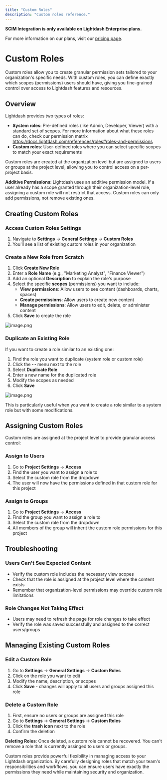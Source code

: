 ```yaml
---
title: "Custom Roles"
description: "Custom roles reference."
---
```


<CardGroup cols={3}>
<Card
    title="Cloud Enterprise"
    icon="rocket"
    horizontal
/>

</CardGroup>

<Info>

**SCIM Integration is only available on Lightdash Enterprise plans.**

For more information on our plans, visit our [pricing page](https://www.lightdash.com/pricing).
</Info>

# Custom Roles

Custom roles allow you to create granular permission sets tailored to your organization's specific needs. With custom roles, you can define exactly which scopes (permissions) users should have, giving you fine-grained control over access to Lightdash features and resources.

## Overview

Lightdash provides two types of roles:

- **System roles**: Pre-defined roles (like Admin, Developer, Viewer) with a standard set of scopes. For more information about what these roles can do, check our permission matrix https://docs.lightdash.com/references/roles#roles-and-permissions 
- **Custom roles**: User-defined roles where you can select specific scopes to match your exact requirements

Custom roles are created at the organization level but are assigned to users or groups at the project level, allowing you to control access on a per-project basis.

<Info>

**Additive Permissions**: Lightdash uses an additive permission model. If a user already has a scope granted through their organization-level role, assigning a custom role will not restrict that access. Custom roles can only add permissions, not remove existing ones.
</Info>


## Creating Custom Roles

### Access Custom Roles Settings

1. Navigate to **Settings** → **General Settings** → **Custom Roles**
2. You'll see a list of existing custom roles in your organization

### Create a New Role from Scratch

1. Click **Create New Role**
2. Enter a **Role Name** (e.g., "Marketing Analyst", "Finance Viewer")
3. Add an optional **Description** to explain the role's purpose
4. Select the specific **scopes** (permissions) you want to include:
   - **View permissions**: Allow users to see content (dashboards, charts, spaces)
   - **Create permissions**: Allow users to create new content
   - **Manage permissions**: Allow users to edit, delete, or administer content
5. Click **Save** to create the role

![image.png](/images/image.png)

### Duplicate an Existing Role

If you want to create a role similar to an existing one:

1. Find the role you want to duplicate (system role or custom role)
2. Click the **⋯** menu next to the role
3. Select **Duplicate Role**
4. Enter a new name for the duplicated role
5. Modify the scopes as needed
6. Click **Save**

![image.png](/images/image.png)

This is particularly useful when you want to create a role similar to a system role but with some modifications.

## Assigning Custom Roles

Custom roles are assigned at the project level to provide granular access control:

### Assign to Users

1. Go to **Project Settings** → **Access**
2. Find the user you want to assign a role to
3. Select the custom role from the dropdown
4. The user will now have the permissions defined in that custom role for this project

### Assign to Groups

1. Go to **Project Settings** → **Access**
2. Find the group you want to assign a role to
3. Select the custom role from the dropdown
4. All members of the group will inherit the custom role permissions for this project

## Troubleshooting

### Users Can't See Expected Content

- Verify the custom role includes the necessary view scopes
- Check that the role is assigned at the project level where the content exists
- Remember that organization-level permissions may override custom role limitations

### Role Changes Not Taking Effect

- Users may need to refresh the page for role changes to take effect
- Verify the role was saved successfully and assigned to the correct users/groups

## Managing Existing Custom Roles

### Edit a Custom Role

1. Go to **Settings** → **General Settings** → **Custom Roles**
2. Click on the role you want to edit
3. Modify the name, description, or scopes
4. Click **Save** - changes will apply to all users and groups assigned this role

### Delete a Custom Role

1. First, ensure no users or groups are assigned this role
2. Go to **Settings** → **General Settings** → **Custom Roles**
3. Click the **trash icon** next to the role
4. Confirm the deletion

<Info>

**Deleting Roles**: Once deleted, a custom role cannot be recovered. You can't remove a role that is currently assinged to users or groups.
</Info>

Custom roles provide powerful flexibility in managing access to your Lightdash organization. By carefully designing roles that match your team's responsibilities and workflows, you can ensure users have exactly the permissions they need while maintaining security and organization.